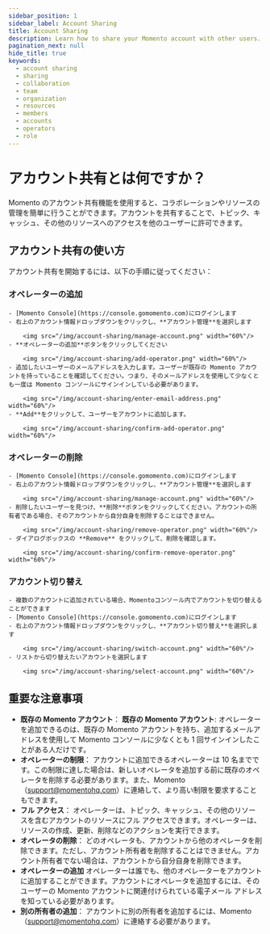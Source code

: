 ```yaml
---
sidebar_position: 1
sidebar_label: Account Sharing
title: Account Sharing
description: Learn how to share your Momento account with other users.
pagination_next: null
hide_title: true
keywords:
  - account sharing
  - sharing
  - collaboration
  - team
  - organization
  - resources
  - members
  - accounts
  - operators
  - role
---
```



# アカウント共有とは何ですか？
Momento のアカウント共有機能を使用すると、コラボレーションやリソースの管理を簡単に行うことができます。アカウントを共有することで、トピック、キャッシュ、その他のリソースへのアクセスを他のユーザーに許可できます。

## アカウント共有の使い方
アカウント共有を開始するには、以下の手順に従ってください：

### **オペレーターの追加**
    - [Momento Console](https://console.gomomento.com)にログインします
    - 右上のアカウント情報ドロップダウンをクリックし、**アカウント管理**を選択します

        <img src="/img/account-sharing/manage-account.png" width="60%"/>
    - **オペレーターの追加**ボタンをクリックしてください

        <img src="/img/account-sharing/add-operator.png" width="60%"/>
    - 追加したいユーザーのメールアドレスを入力します。ユーザーが既存の Momento アカウントを持っていることを確認してください。つまり、そのメールアドレスを使用して少なくとも一度は Momento コンソールにサインインしている必要があります。

        <img src="/img/account-sharing/enter-email-address.png" width="60%"/>
    - **Add**をクリックして、ユーザーをアカウントに追加します。

        <img src="/img/account-sharing/confirm-add-operator.png" width="60%"/>

### **オペレーターの削除**
    - [Momento Console](https://console.gomomento.com)にログインします
    - 右上のアカウント情報ドロップダウンをクリックし、**アカウント管理**を選択します

        <img src="/img/account-sharing/manage-account.png" width="60%"/>
    - 削除したいユーザーを見つけ、**削除**ボタンをクリックしてください。アカウントの所有者である場合、そのアカウントから自分自身を削除することはできません。

        <img src="/img/account-sharing/remove-operator.png" width="60%"/>
    - ダイアログボックスの **Remove** をクリックして、削除を確認します。

        <img src="/img/account-sharing/confirm-remove-operator.png" width="60%"/>

### **アカウント切り替え**
    - 複数のアカウントに追加されている場合、Momentoコンソール内でアカウントを切り替えることができます
    - [Momento Console](https://console.gomomento.com)にログインします
    - 右上のアカウント情報ドロップダウンをクリックし、**アカウント切り替え**を選択します

        <img src="/img/account-sharing/switch-account.png" width="60%"/>
    - リストから切り替えたいアカウントを選択します

        <img src="/img/account-sharing/select-account.png" width="60%"/>

## 重要な注意事項
- **既存の Momento アカウント**： **既存の Momento アカウント**: オペレーターを追加できるのは、既存の Momento アカウントを持ち、追加するメールアドレスを使用して Momento コンソールに少なくとも 1 回サインインしたことがある人だけです。
- **オペレーターの制限**： アカウントに追加できるオペレーターは 10 名までです。この制限に達した場合は、新しいオペレータを追加する前に既存のオペレータを削除する必要があります。また、Momento（support@momentohq.com）に連絡して、より高い制限を要求することもできます。
- **フル アクセス**： オペレーターは、トピック、キャッシュ、その他のリソースを含むアカウントのリソースにフル アクセスできます。オペレーターは、リソースの作成、更新、削除などのアクションを実行できます。
- **オペレータの削除**： どのオペレータも、アカウントから他のオペレータを削除できます。ただし、アカウント所有者を削除することはできません。アカウント所有者でない場合は、アカウントから自分自身を削除できます。
- **オペレーターの追加** オペレーターは誰でも、他のオペレーターをアカウントに追加することができます。アカウントにオペレータを追加するには、そのユーザーの Momento アカウントに関連付けられている電子メール アドレスを知っている必要があります。
- **別の所有者の追加**： アカウントに別の所有者を追加するには、Momento（support@momentohq.com）に連絡する必要があります。
